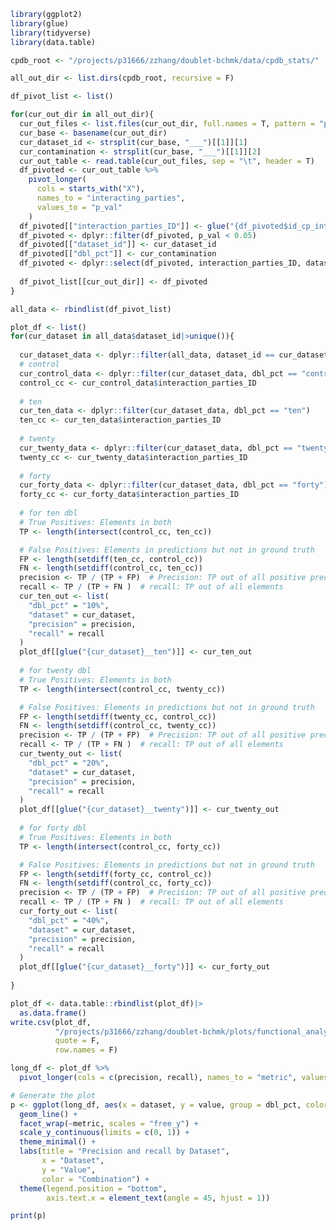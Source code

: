 ```r
library(ggplot2)
library(glue)
library(tidyverse)
library(data.table)
```


```r
cpdb_root <- "/projects/p31666/zzhang/doublet-bchmk/data/cpdb_stats/"

```

```r
all_out_dir <- list.dirs(cpdb_root, recursive = F)

df_pivot_list <- list()

for(cur_out_dir in all_out_dir){
  cur_out_files <- list.files(cur_out_dir, full.names = T, pattern = "pvalues")
  cur_base <- basename(cur_out_dir)
  cur_dataset_id <- strsplit(cur_base, "___")[[1]][1]
  cur_contamination <- strsplit(cur_base, "___")[[1]][2]
  cur_out_table <- read.table(cur_out_files, sep = "\t", header = T)
  df_pivoted <- cur_out_table %>%
    pivot_longer(
      cols = starts_with("X"),
      names_to = "interacting_parties",
      values_to = "p_val"
    )
  df_pivoted[["interaction_parties_ID"]] <- glue("{df_pivoted$id_cp_interaction }__{df_pivoted$interacting_parties}")
  df_pivoted <- dplyr::filter(df_pivoted, p_val < 0.05)
  df_pivoted[["dataset_id"]] <- cur_dataset_id
  df_pivoted[["dbl_pct"]] <- cur_contamination
  df_pivoted <- dplyr::select(df_pivoted, interaction_parties_ID, dataset_id, dbl_pct)
  
  df_pivot_list[[cur_out_dir]] <- df_pivoted
}

all_data <- rbindlist(df_pivot_list)

plot_df <- list()
for(cur_dataset in all_data$dataset_id|>unique()){
  
  cur_dataset_data <- dplyr::filter(all_data, dataset_id == cur_dataset)
  # control
  cur_control_data <- dplyr::filter(cur_dataset_data, dbl_pct == "control")
  control_cc <- cur_control_data$interaction_parties_ID
  
  # ten
  cur_ten_data <- dplyr::filter(cur_dataset_data, dbl_pct == "ten")
  ten_cc <- cur_ten_data$interaction_parties_ID
  
  # twenty
  cur_twenty_data <- dplyr::filter(cur_dataset_data, dbl_pct == "twenty")
  twenty_cc <- cur_twenty_data$interaction_parties_ID
  
  # forty
  cur_forty_data <- dplyr::filter(cur_dataset_data, dbl_pct == "forty")
  forty_cc <- cur_forty_data$interaction_parties_ID
  
  # for ten dbl 
  # True Positives: Elements in both
  TP <- length(intersect(control_cc, ten_cc))

  # False Positives: Elements in predictions but not in ground truth
  FP <- length(setdiff(ten_cc, control_cc))  
  FN <- length(setdiff(control_cc, ten_cc)) 
  precision <- TP / (TP + FP)  # Precision: TP out of all positive predictions
  recall <- TP / (TP + FN )  # recall: TP out of all elements
  cur_ten_out <- list(
    "dbl_pct" = "10%",
    "dataset" = cur_dataset,
    "precision" = precision,
    "recall" = recall
  )
  plot_df[[glue("{cur_dataset}__ten")]] <- cur_ten_out
  
  # for twenty dbl 
  # True Positives: Elements in both
  TP <- length(intersect(control_cc, twenty_cc))

  # False Positives: Elements in predictions but not in ground truth
  FP <- length(setdiff(twenty_cc, control_cc))  
  FN <- length(setdiff(control_cc, twenty_cc)) 
  precision <- TP / (TP + FP)  # Precision: TP out of all positive predictions
  recall <- TP / (TP + FN )  # recall: TP out of all elements
  cur_twenty_out <- list(
    "dbl_pct" = "20%",
    "dataset" = cur_dataset,
    "precision" = precision,
    "recall" = recall
  )
  plot_df[[glue("{cur_dataset}__twenty")]] <- cur_twenty_out
  
  # for forty dbl 
  # True Positives: Elements in both
  TP <- length(intersect(control_cc, forty_cc))

  # False Positives: Elements in predictions but not in ground truth
  FP <- length(setdiff(forty_cc, control_cc))  
  FN <- length(setdiff(control_cc, forty_cc)) 
  precision <- TP / (TP + FP)  # Precision: TP out of all positive predictions
  recall <- TP / (TP + FN )  # recall: TP out of all elements
  cur_forty_out <- list(
    "dbl_pct" = "40%",
    "dataset" = cur_dataset,
    "precision" = precision,
    "recall" = recall
  )
  plot_df[[glue("{cur_dataset}__forty")]] <- cur_forty_out
  
}

plot_df <- data.table::rbindlist(plot_df)|>
  as.data.frame()
write.csv(plot_df,
          "/projects/p31666/zzhang/doublet-bchmk/plots/functional_analysis/cpdb.csv",
          quote = F,
          row.names = F)

long_df <- plot_df %>%
  pivot_longer(cols = c(precision, recall), names_to = "metric", values_to = "value")

# Generate the plot
p <- ggplot(long_df, aes(x = dataset, y = value, group = dbl_pct, color = dbl_pct)) +
  geom_line() +
  facet_wrap(~metric, scales = "free_y") +
  scale_y_continuous(limits = c(0, 1)) +
  theme_minimal() +
  labs(title = "Precision and recall by Dataset",
       x = "Dataset",
       y = "Value",
       color = "Combination") +
  theme(legend.position = "bottom",
        axis.text.x = element_text(angle = 45, hjust = 1))

print(p)
```

